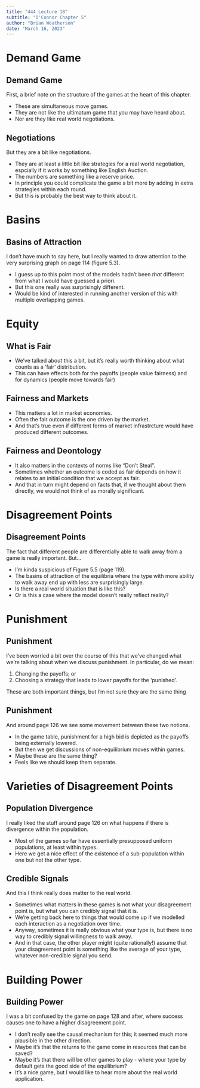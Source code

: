 ```yaml
---
title: "444 Lecture 18"
subtitle: "O'Connor Chapter 5"
author: "Brian Weatherson"
date: "March 16, 2023"
---
```


# Demand Game

## Demand Game

First, a brief note on the structure of the games at the heart of this chapter.

- These are simultaneous move games.
- They are not like the ultimatum game that you may have heard about.
- Nor are they like real world negotiations.

## Negotiations

But they are a bit like negotiations.

- They are at least a little bit like strategies for a real world negotiation, espcially if it works by something like English Auction.
- The numbers are something like a reserve price.
- In principle you could complicate the game a bit more by adding in extra strategies within each round.
- But this is probably the best way to think about it.

# Basins

## Basins of Attraction

I don't have much to say here, but I really wanted to draw attention to the very surprising graph on page 114 (figure 5.3).

- I guess up to this point most of the models hadn't been _that_ different from what I would have guessed a priori.
- But this one really was surprisingly different.
- Would be kind of interested in running another version of this with multiple overlapping games.

# Equity

## What is Fair

- We've talked about this a bit, but it's really worth thinking about what counts as a 'fair' distribution.
- This can have effects both for the payoffs (people value fairness) and for dynamics (people move towards fair)

## Fairness and Markets

- This matters a lot in market economies.
- Often the fair outcome is the one driven by the market.
- And that's true even if different forms of market infrastrcture would have produced different outcomes.

## Fairness and Deontology

- It also matters in the contexts of norms like "Don't Steal".
- Sometimes whether an outcome is coded as fair depends on how it relates to an initial condition that we accept as fair.
- And that in turn might depend on facts that, if we thought about them directly, we would not think of as morally significant.

# Disagreement Points

## Disagreement Points

The fact that different people are differentially able to walk away from a game is really important. But...

- I'm kinda suspicious of Figure 5.5 (page 119).
- The basins of attraction of the equilibria where the type with more ability to walk away end up with less are surprisingly large.
- Is there a real world situation that is like this?
- Or is this a case where the model doesn't really reflect reality?

# Punishment

## Punishment

I've been worried a bit over the course of this that we've changed what we're talking about when we discuss punishment. In particular, do we mean:

1. Changing the payoffs; or
2. Choosing a strategy that leads to lower payoffs for the 'punished'.

These are both important things, but I'm not sure they are the same thing

## Punishment

And around page 126 we see some movement between these two notions.

- In the game table, punishment for a high bid is depicted as the payoffs being externally lowered.
- But then we get discussions of non-equilibrium moves within games.
- Maybe these are the same thing?
- Feels like we should keep them separate.

# Varieties of Disagreement Points

## Population Divergence

I really liked the stuff around page 126 on what happens if there is divergence within the population.

- Most of the games so far have essentially presupposed uniform populations, at least within types.
- Here we get a nice effect of the existence of a sub-population within one but not the other type.

## Credible Signals

And this I think really does matter to the real world.

- Sometimes what matters in these games is not what your disagreement point is, but what you can credibly signal that it is.
- We're getting back here to things that would come up if we modelled each interaction as a negotiation over time.
- Anyway, sometimes it is really obvious what your type is, but there is no way to credibly signal willingness to walk away.
- And in that case, the other player might (quite rationally!) assume that your disagreement point is something like the average of your type, whatever non-credible signal you send.

# Building Power

## Building Power

I was a bit confused by the game on page 128 and after, where success causes one to have a higher disagreement point.

- I don't really see the causal mechanism for this; it seemed much more plausible in the other direction.
- Maybe it's that the returns to the game come in resources that can be saved?
- Maybe it's that there will be other games to play - where your type by default gets the good side of the equilibrium?
- It's a nice game, but I would like to hear more about the real world application.
